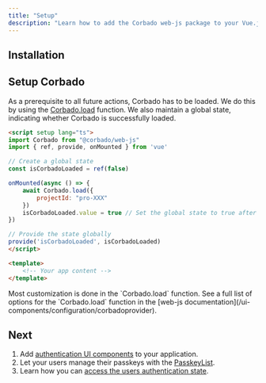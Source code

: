```yaml
---
title: "Setup"
description: "Learn how to add the Corbado web-js package to your Vue.js application."
---
```



## Installation

<Installation />

## Setup Corbado

As a prerequisite to all future actions, Corbado has to be loaded.
We do this by using the [Corbado.load](/ui-components/configuration/corbadoprovider) function.
We also maintain a global state, indicating whether Corbado is successfully loaded.

```html App.vue
<script setup lang="ts">
import Corbado from "@corbado/web-js"
import { ref, provide, onMounted } from 'vue'

// Create a global state
const isCorbadoLoaded = ref(false)

onMounted(async () => {
    await Corbado.load({
        projectId: "pro-XXX"
    })
    isCorbadoLoaded.value = true // Set the global state to true after Corbado is loaded
})

// Provide the state globally
provide('isCorbadoLoaded', isCorbadoLoaded)
</script>

<template>
    <!-- Your app content -->
</template>

```

<Note>
    Most customization is done in the `Corbado.load` function.
    See a full list of options for the `Corbado.load` function in the [web-js
    documentation](/ui-components/configuration/corbadoprovider).
</Note>

## Next

1. Add [authentication UI components](/frontend-integration/vue-js/authentication-ui) to your application.
2. Let your users manage their passkeys with the [PasskeyList](/frontend-integration/vue-js/passkeylist).
3. Learn how you can [access the users authentication state](/frontend-integration/vue-js/authentication-state).